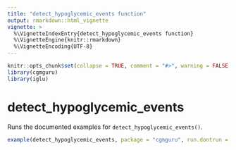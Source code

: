 ```yaml
---
title: "detect_hypoglycemic_events function"
output: rmarkdown::html_vignette
vignette: >
  %\VignetteIndexEntry{detect_hypoglycemic_events function}
  %\VignetteEngine{knitr::rmarkdown}
  %\VignetteEncoding{UTF-8}
---
```


```r
knitr::opts_chunk$set(collapse = TRUE, comment = "#>", warning = FALSE, message = FALSE)
library(cgmguru)
library(iglu)
```

# detect_hypoglycemic_events

Runs the documented examples for `detect_hypoglycemic_events()`.

```r
example(detect_hypoglycemic_events, package = "cgmguru", run.dontrun = FALSE)
```



